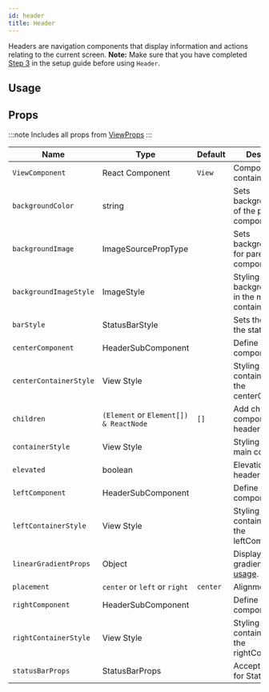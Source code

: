 ```yaml
---
id: header
title: Header
---
```



Headers are navigation components that display information and actions relating to the current screen.
**Note:**
Make sure that you have completed [Step 3](../installation#install-react-native-safe-area-context) in the setup guide before using `Header`.

## Usage

<Usage />

## Props

:::note
Includes all props from [ViewProps](https://reactnative.dev/docs/view#props)
:::

<div class='table-responsive'>

| Name                   | Type                                   | Default  | Description                                                     |
| ---------------------- | -------------------------------------- | -------- | --------------------------------------------------------------- |
| `ViewComponent`        | React Component                        | `View`   | Component for container.                                        |
| `backgroundColor`      | string                                 |          | Sets backgroundColor of the parent component.                   |
| `backgroundImage`      | ImageSourcePropType                    |          | Sets backgroundImage for parent component.                      |
| `backgroundImageStyle` | ImageStyle                             |          | Styling for backgroundImage in the main container.              |
| `barStyle`             | StatusBarStyle                         |          | Sets the color of the status bar text.                          |
| `centerComponent`      | HeaderSubComponent                     |          | Define your center component here.                              |
| `centerContainerStyle` | View Style                             |          | Styling for container around the centerComponent.               |
| `children`             | `(Element` or `Element[]) & ReactNode` | `[]`     | Add children component to the header.                           |
| `containerStyle`       | View Style                             |          | Styling around the main container.                              |
| `elevated`             | boolean                                |          | Elevation for header                                            |
| `leftComponent`        | HeaderSubComponent                     |          | Define your left component here.                                |
| `leftContainerStyle`   | View Style                             |          | Styling for container around the leftComponent.                 |
| `linearGradientProps`  | Object                                 |          | Displays a linear gradient. See [usage](#lineargradient-usage). |
| `placement`            | `center` or `left` or `right`          | `center` | Alignment for title.                                            |
| `rightComponent`       | HeaderSubComponent                     |          | Define your right component here.                               |
| `rightContainerStyle`  | View Style                             |          | Styling for container around the rightComponent.                |
| `statusBarProps`       | StatusBarProps                         |          | Accepts all props for StatusBar.                                |

</div>
